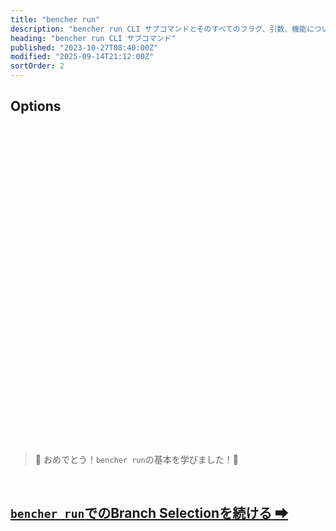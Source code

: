 ```yaml
---
title: "bencher run"
description: "bencher run CLI サブコマンドとそのすべてのフラグ、引数、機能についての概観"
heading: "bencher run CLI サブコマンド"
published: "2023-10-27T08:40:00Z"
modified: "2025-09-14T21:12:00Z"
sortOrder: 2
---
```



<Intro />

<Cmd />

<BenchmarkCommand />

## Options

<Project />

<br />

<CiOnTheFly />

<br />

<Token />

<br />

<BranchSelection />

<br />

<Testbed />

<br />

<Thresholds />

<br />

<Adapters />

<br />

<Iter />

<br />

<Fold />

<br />

<Backdate />

<br />

<AllowFailure />

<br />

<Format />

<br />

<Quiet />

<br />

<GitHubActions />

<br />

<CiOnlyThresholds />

<br />

<CiOnlyOnAlert />

<br />

<CiId />

<br/>

<CiNumber />

<br/>

<Shell />

<br />

<Flag />

<br />

<Exec />

<br />

<Host />

<br />

<InsecureHost />

<br />

<NativeTls />

<br />

<Timeout />

<br />

<Attempts />

<br />

<RetryAfter />

<br />

<DryRun />

<br />

<Help />

<br />
<br />

> 🐰 おめでとう！<code>bencher run</code>の基本を学びました！🎉

<br/>

<h2><a href="/ja/docs/explanation/branch-selection/"><code>bencher run</code>でのBranch Selectionを続ける ➡</a></h2>